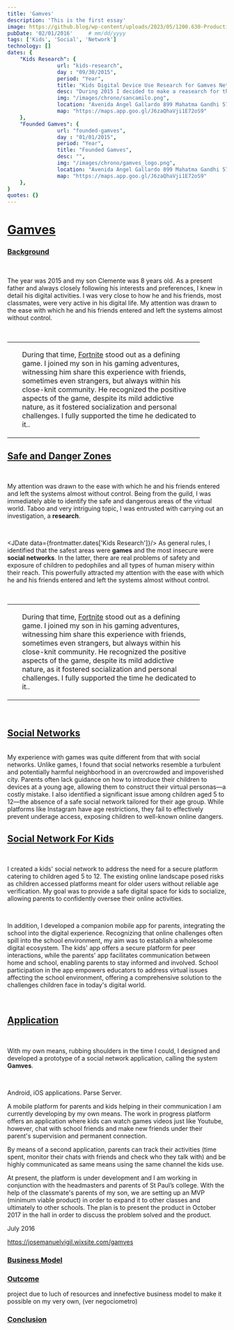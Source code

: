 ```yaml
---
title: 'Gamves'
description: 'This is the first essay'
image: https://github.blog/wp-content/uploads/2023/05/1200.630-Productivity-wLogo@2x.png?resize=1600%2C850
pubDate: '02/01/2016'     # mm/dd/yyyy
tags: ['Kids', 'Social', 'Network']
technology: []
dates: {
    "Kids Research": {
                url: "kids-research",
                day : "09/30/2015",
                period: "Year",
                title: "Kids Digital Device Use Research for Gamves Network",
                desc: "During 2015 I decided to make a reasearch for the digital use of devices by kids. During that time I followed my son Clemente's interaction with devices and was able to evicence risks and danger. Not only him but all kids.",
                img: "/images/chrono/sancamilo.png",
                location: "Avenida Angel Gallardo 899 Mahatma Gandhi 572 CABA, C1405 DJI, Buenos Aires",
                map: "https://maps.app.goo.gl/J6zaQhaVji1E72oS9"
    },
    "Founded Gamves": {
                url: "founded-gamves",
                day : "01/01/2015",
                period: "Year",
                title: "Founded Gamves",
                desc: "",
                img: "/images/chrono/gamves_logo.png",
                location: "Avenida Angel Gallardo 899 Mahatma Gandhi 572 CABA, C1405 DJI, Buenos Aires",
                map: "https://maps.app.goo.gl/J6zaQhaVji1E72oS9"
    },
}
quotes: {}
---
```


# [Gamves](#gamves)
### [Background](#background)

<br/>

The year was 2015 and my son Clemente was 8 years old. As a present father and always closely following his interests and preferences, I knew in detail his digital activities. I was very close to how he and his friends, most classmates, were very active in his digital life. My attention was drawn to the ease with which he and his friends entered and left the systems almost without control.

<br/>

<table>
    <tr>
        <td>
            <JImage src="/images/previous/gamves/gamves_fortnite.png" width="400px"></JImage>
        </td>
        <td>
          <p style="width: 400px; padding-left: 10px;">During that time, <a href="https://www.fortnite.com" target="_blank">Fortnite</a> stood out as a defining game. I joined my son in his gaming adventures, witnessing him share this experience with friends, sometimes even strangers, but always within his close-knit community. He recognized the positive aspects of the game, despite its mild addictive nature, as it fostered socialization and personal challenges. I fully supported the time he dedicated to it..</p>
        </td>
    </tr>
</table>


## [Safe and Danger Zones](#safe-and-danger-zones)

<br/>

My attention was drawn to the ease with which he and his friends entered and left the systems almost without control. Being from the guild, I was immediately able to identify the safe and dangerous areas of the virtual world. Taboo and very intriguing topic, I was entrusted with carrying out an investigation, a **research**.

<br/>

<JDate data={frontmatter.dates['Kids Research']}/> As general rules, I identified that the safest areas were **games** and the most insecure were **social networks**. In the latter, there are real problems of safety and exposure of children to pedophiles and all types of human misery within their reach. This powerfully attracted my attention with the ease with which he and his friends entered and left the systems almost without control.

<br/>

<table>
    <tr>
        <td>
            <JImage src="/images/previous/gamves/gamves_fortnite.png" width="400px"></JImage>
        </td>
        <td>
          <p style="width: 400px; padding-left: 10px;">During that time, <a href="https://www.fortnite.com" target="_blank">Fortnite</a> stood out as a defining game. I joined my son in his gaming adventures, witnessing him share this experience with friends, sometimes even strangers, but always within his close-knit community. He recognized the positive aspects of the game, despite its mild addictive nature, as it fostered socialization and personal challenges. I fully supported the time he dedicated to it..</p>
        </td>
    </tr>
</table>

<br/>

## [Social Networks](#social-netowrks)

<br/>
My experience with games was quite different from that with social networks. Unlike games, I found that social networks resemble a turbulent and potentially harmful neighborhood in an overcrowded and impoverished city. Parents often lack guidance on how to introduce their children to devices at a young age, allowing them to construct their virtual personas—a costly mistake. I also identified a significant issue among children aged 5 to 12—the absence of a safe social network tailored for their age group. While platforms like Instagram have age restrictions, they fail to effectively prevent underage access, exposing children to well-known online dangers.

<br/>

## [Social Network For Kids](#social-network-for-kids)

<br/>

I created a kids' social network to address the need for a secure platform catering to children aged 5 to 12. The existing online landscape posed risks as children accessed platforms meant for older users without reliable age verification. My goal was to provide a safe digital space for kids to socialize, allowing parents to confidently oversee their online activities.

<br/>

In addition, I developed a companion mobile app for parents, integrating the school into the digital experience. Recognizing that online challenges often spill into the school environment, my aim was to establish a wholesome digital ecosystem. The kids' app offers a secure platform for peer interactions, while the parents' app facilitates communication between home and school, enabling parents to stay informed and involved. School participation in the app empowers educators to address virtual issues affecting the school environment, offering a comprehensive solution to the challenges children face in today's digital world.

<br/>

## [Application](#application)

<br/>

With my own means, rubbing shoulders in the time I could, I designed and developed a prototype of a social network application, calling the system **Gamves**.

<br/>

Android, iOS applications. Parse Server.

A mobile platform for parents and kids helping in their communication I am currently developing by my own means. The work in progress platform offers an application where kids can watch games videos just like Youtube, however, chat with school friends and make new friends under their parent's supervision and permanent connection.

By means of a second application, parents can track their activities (time spent, monitor their chats
with friends and check who they talk with) and be highly communicated as same means using the
same channel the kids use.

At present, the platform is under development and I am working in conjunction with the
headmasters and parents of St Paul’s college. With the help of the classmate's parents of my son, we
are setting up an MVP (minimum viable product) in order to expand it to other classes and ultimately
to other schools. The plan is to present the product in October 2017 in the hall in order to discuss
the problem solved and the product.




July 2016


https://josemanuelvigil.wixsite.com/gamves


### [Business Model](#business-model)

### [Outcome](#outcome)

project due to luch of resources and innefective business model to make it possible on my very own,
(ver negociometro)

### [Conclusion](#conclusion)
